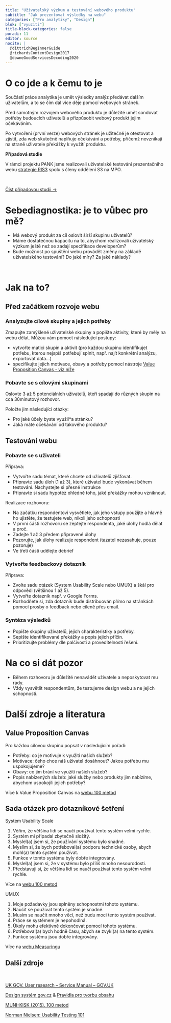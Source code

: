```yaml
---
title: "Uživatelský výzkum a testování webového produktu"
subtitle: "Jak prezentovat výsledky na webu"
categories: ["Pro analytiky", "Design"]
blok: ["vyuziti"]
title-block-categories: false
poradi: 11
editor: source
nocite: |
  @dittrichBegInnerGuide
  @richardsContentDesign2017
  @downeGoodServicesDecoding2020
---
```


# O co jde a k čemu to je

Součástí práce analytika je umět výsledky analýz předávat dalším uživatelům, a to se čím dál více děje pomocí webových stránek.

Před samotným rozvojem webového produktu je důležité umět sondovat potřeby budoucích uživatelů a přizpůsobit webový produkt jejim očekáváním. 

Po vytvoření (první verze) webových stránek je užitečné je otestovat a zjistit, zda web skutečně naplňuje očekávání a potřeby, přičemž nevznikají na straně uživatele překážky k využití produktu. 

:::{.aside}

**Případová studie**

V rámci projektu PANK jsme realizovali uživatelské testování prezentačního webu [strategie RIS3](https://www.ris3.cz/) spolu s členy oddělení S3 na MPO.

<br>

:::{.btn .btn-resource}
[Číst případovou studii →](/pripadove-studie/case-mpo.qmd)
:::
:::

# Sebediagnostika: je to vůbec pro mě?

- Má webový produkt za cíl oslovit širší skupinu uživatelů?
- Máme dostatečnou kapacitu na to, abychom realizovali uživatelský výzkum ještě než se zadají specifikace developerům? 
- Bude možnost po spuštění webu provádět změny na základě uživatelského testování? Do jaké míry? Za jaké náklady?

:::{.page-full .strip .page-columns}

:::{.aside}
<br>
:::

# Jak na to?

## Před začátkem rozvoje webu

### Analyzujte cílové skupiny a jejich potřeby

Zmapujte zamýšlené uživatelské skupiny a popište aktivity, které by měly na webu dělat. Můžou vám pomoct následující postupy:

- vytvořte matici skupin a aktivit (pro každou skupinu identifikujet potřebu, kterou nejspíš potřebují splnit, např. najít konkrétní analýzu, exportovat data…)
- specifikujte jejich motivace, obavy a potřeby pomocí nástroje [Value Proposition Canvas - viz níže](#vpc) 

### Pobavte se s cílovými skupinami

Oslovte 3 až 5 potenciálních uživatelů, kteří spadají do různých skupin na cca 30minutový rozhovor.

Položte jim následující otázky:

- Pro jaké účely byste využil*a stránku?
- Jaká máte očekávání od takového produktu?

## Testování webu

### Pobavte se s uživateli

Příprava:

- Vytvořte sadu témat, které chcete od uživatelů zjišťovat.
- Připravte sadu úloh (1 až 3), které uživatel bude vykonávat během testování. Nachystejte si přesné instrukce
- Připravte si sadu hypotéz ohledně toho, jaké překážky mohou vzniknout.

Realizace rozhovoru:

- Na začátku respondentovi vysvětlete, jak jeho vstupy použijte a hlavně ho ujistěte, že testujete web, nikoli jeho schopnosti
- V první části rozhovoru se zeptejte respondenta, jaké úlohy hodlá dělat a proč.
- Zadejte 1 až 3 předem připravené úlohy
- Pozorujte, jak úlohy realizuje respondent (tazatel nezasahuje, pouze pozoruje)
- Ve třetí části udělejte debrief 

### Vytvořte feedbackový dotazník

Příprava:

- Zvolte sadu otázek (System Usability Scale nebo UMUX) a škál pro odpovědi (většinou 1 až 5).
- Vytvořte dotazník např. v Google Forms.
- Rozhodňete si, zda dotazník bude distribuován přímo na stránkách pomocí prosby o feedback nebo cíleně přes email.

### Syntéza výsledků

- Popište skupiny uživatelů, jejich charakteristiky a potřeby.
- Sepište identifikované překážky a popis jejich příčin.
- Prioritizujte problémy dle palčivosti a proveditelnosti řešení.

:::

# Na co si dát pozor

- Během rozhovoru je důležité nenavádět uživatele a neposkytovat mu rady.
- Vždy vysvětlit respondentům, že testujeme design webu a ne jejich schopnosti.


# Další zdroje a literatura

## Value Proposition Canvas {#vpc}

Pro každou cílovou skupinu popsat v následujícím pořadí:

- Potřeby: co je motivuje k využití našich služeb?
- Motivace: čeho chce náš uživatel dosáhnout? Jakou potřebu mu uspokojujeme?
- Obavy: co jim brání ve využití našich služeb?
- Popis nabízených služeb: jaké služby nebo produkty jim nabízíme, abychom uspokojili jejich potřeby?

Více k Value Proposition Canvas na [webu 100 metod](https://kisk.phil.muni.cz/100metod/value-proposition-canvas)

## Sada otázek pro dotazníkové šetření

System Usability Scale

  1. Věřím, že většina lidí se naučí používat tento systém velmi rychle.
  2. Systém mi připadal zbytečně složitý.
  3. Myslel(a) jsem si, že používání systému bylo snadné.
  4. Myslím si, že bych potřeboval(a) podporu technické osoby, abych mohl(a) tento systém používat.
  5. Funkce v tomto systému byly dobře integrovány.
  6. Myslel(a) jsem si, že v systému bylo příliš mnoho nesourodosti.
  7. Představuji si, že většina lidí se naučí používat tento systém velmi rychle.

Více na [webu 100 metod](https://100metod.cz/post/157274192704/93-system-usability-scale)

UMUX

  1. Moje požadavky jsou splněny schopnostmi tohoto systému.
  2. Naučit se používat tento systém je snadné.
  3. Musím se naučit mnoho věcí, než budu moci tento systém používat.
  4. Práce se systémem je nepohodlná.
  5. Úkoly mohu efektivně dokončovat pomocí tohoto systému.
  6. Potřeboval(a) bych hodně času, abych se zvykl(a) na tento systém.
  7. Funkce systému jsou dobře integrovány.

Více na [webu Measuringu](https://measuringu.com/umux-lite/)

## Další zdroje

:::{#refs}
:::

<br>

[UK GOV. User research -- Service Manual -- GOV.UK](https://www.gov.uk/service-manual/user-research)  

[Design systém gov.cz](https://designsystem.gov.cz/#/) & [Pravidla pro tvorbu obsahu](https://designsystem.gov.cz/#/pravidla/pravidla-pro-tvorbu-obsahu)

[MUNI-KISK (2015). 100 metod](https://100metod.cz/) 

[Norman Nielsen: Usability Testing 101](https://www.nngroup.com/articles/usability-testing-101/)
